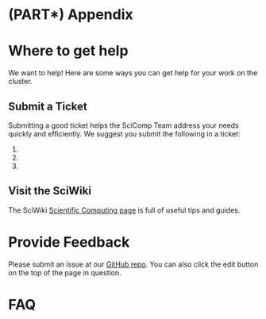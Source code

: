 # (PART\*) Appendix {-}

# Where to get help {-#help}

We want to help! Here are some ways you can get help for your work on the cluster.

## Submit a Ticket {-}

Submitting a good ticket helps the SciComp Team address your needs quickly and efficiently. We suggest you submit the following in a ticket:

1.  
1.  
1.  

## Visit the SciWiki {-}

The SciWiki [Scientific Computing page](https://sciwiki.fredhutch.org/scicomputing/comp_index/) is full of useful tips and guides.

# Provide Feedback {-#feedback}

Please submit an issue at our [GitHub repo](https://github.com/fhdsl/FH_Cluster_Guide/issues/new). You can also click the edit button on the top of the page in question.

# FAQ {-}

